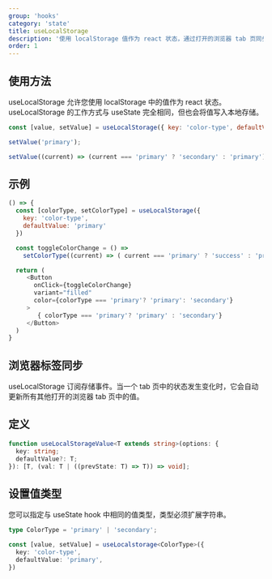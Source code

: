 ```yaml
---
group: 'hooks'
category: 'state'
title: useLocalStorage
description: '使用 localStorage 值作为 react 状态，通过打开的浏览器 tab 页同步状态'
order: 1
---
```


## 使用方法

useLocalStorage 允许您使用 localStorage 中的值作为 react 状态。 useLocalStorage 的工作方式与 useState 完全相同，但也会将值写入本地存储。

```js
const [value, setValue] = useLocalStorage({ key: 'color-type', defaultValue: 'primary' });

setValue('primary');

setValue((current) => (current === 'primary' ? 'secondary' : 'primary'));
```

## 示例

```js live=true
() => {
  const [colorType, setColorType] = useLocalStorage({
    key: 'color-type',
    defaultValue: 'primary'
  })

  const toggleColorChange = () =>
    setColorType((current) => ( current === 'primary' ? 'success' : 'primary'))

  return (
     <Button
       onClick={toggleColorChange}
       variant="filled"
       color={colorType === 'primary'? 'primary': 'secondary'}
     >
        { colorType === 'primary'? 'primary' : 'secondary'}
     </Button>
  )
}
```

## 浏览器标签同步

useLocalStorage 订阅存储事件。当一个 tab 页中的状态发生变化时，它会自动更新所有其他打开的浏览器 tab 页中的值。

## 定义

```ts
function useLocalStorageValue<T extends string>(options: {
  key: string;
  defaultValue?: T;
}): [T, (val: T | ((prevState: T) => T)) => void];
```

## 设置值类型

您可以指定与 useState hook 中相同的值类型，类型必须扩展字符串。

```ts
type ColorType = 'primary' | 'secondary';

const [value, setValue] = useLocalstorage<ColorType>({
  key: 'color-type',
  defaultValue: 'primary',
})
```
